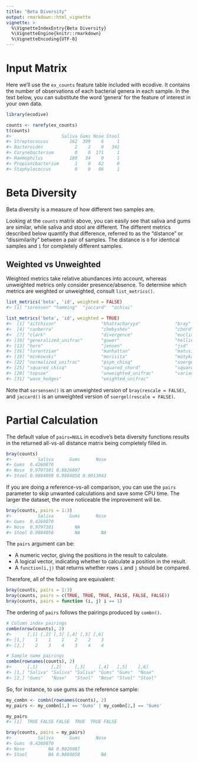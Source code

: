```yaml
---
title: "Beta Diversity"
output: rmarkdown::html_vignette
vignette: >
  %\VignetteIndexEntry{Beta Diversity}
  %\VignetteEngine{knitr::rmarkdown}
  %\VignetteEncoding{UTF-8}
---
```


# Input Matrix

Here we'll use the `ex_counts` feature table included with ecodive. It contains
the number of observations of each bacterial genera in each sample. In the text
below, you can substitute the word 'genera' for the feature of interest in your
own data.

```r
library(ecodive)

counts <- rarefy(ex_counts)
t(counts)
#>                   Saliva Gums Nose Stool
#> Streptococcus        162  309    6     1
#> Bacteroides            2    2    0   341
#> Corynebacterium        0    0  171     1
#> Haemophilus          180   34    0     1
#> Propionibacterium      1    0   82     0
#> Staphylococcus         0    0   86     1
```


# Beta Diversity

Beta diversity is a measure of how different two samples are.

Looking at the `counts` matrix above, you can easily see that saliva and gums
are similar, while saliva and stool are different. The different metrics
described below quantify that difference, referred to as the "distance" or
"dissimilarity" between a pair of samples. The distance is `0` for identical
samples and `1` for completely different samples.



## Weighted vs Unweighted

Weighted metrics take relative abundances into account, whereas unweighted
metrics only consider presence/absence. To determine which metrics are weighted
or unweighted, consult `list_metrics()`.

``` r
list_metrics('beta', 'id', weighted = FALSE)
#> [1] "sorensen" "hamming"  "jaccard"  "ochiai"

list_metrics('beta', 'id', weighted = TRUE)
#>  [1] "aitchison"                 "bhattacharyya"             "bray"                     
#>  [4] "canberra"                  "chebyshev"                 "chord"                    
#>  [7] "clark"                     "divergence"                "euclidean"                
#> [10] "generalized_unifrac"       "gower"                     "hellinger"                
#> [13] "horn"                      "jensen"                    "jsd"                      
#> [16] "lorentzian"                "manhattan"                 "matusita"                 
#> [19] "minkowski"                 "morisita"                  "motyka"                   
#> [22] "normalized_unifrac"        "psym_chisq"                "soergel"                  
#> [25] "squared_chisq"             "squared_chord"             "squared_euclidean"        
#> [28] "topsoe"                    "unweighted_unifrac"        "variance_adjusted_unifrac"
#> [31] "wave_hedges"               "weighted_unifrac"
```

Note that `sorsensen()` is an unweighted version of `bray(rescale = FALSE)`, and
`jaccard()` is an unweighted version of `soergel(rescale = FALSE)`.


# Partial Calculation

The default value of `pairs=NULL` in ecodive's beta diversity functions results
in the returned all-vs-all distance matrix being completely filled in.

```r
bray(counts)
#>          Saliva      Gums      Nose
#> Gums  0.4260870                    
#> Nose  0.9797101 0.9826087          
#> Stool 0.9884058 0.9884058 0.9913043
```

If you are doing a reference-vs-all comparison, you can use the `pairs`
parameter to skip unwanted calculations and save some CPU time. The larger the
dataset, the more noticeable the improvement will be.

```r
bray(counts, pairs = 1:3)
#>          Saliva      Gums      Nose
#> Gums  0.4260870                    
#> Nose  0.9797101        NA          
#> Stool 0.9884058        NA        NA
```

The `pairs` argument can be:

* A numeric vector, giving the positions in the result to calculate.
* A logical vector, indicating whether to calculate a position in the result.
* A `function(i,j)` that returns whether rows `i` and `j` should be compared.

Therefore, all of the following are equivalent:

```r
bray(counts, pairs = 1:3)
bray(counts, pairs = c(TRUE, TRUE, TRUE, FALSE, FALSE, FALSE))
bray(counts, pairs = function (i, j) i == 1)
```


The ordering of `pairs` follows the pairings produced by `combn()`.

```r
# Column index pairings
combn(nrow(counts), 2)
#>      [,1] [,2] [,3] [,4] [,5] [,6]
#> [1,]    1    1    1    2    2    3
#> [2,]    2    3    4    3    4    4

# Sample name pairings
combn(rownames(counts), 2)
#>      [,1]     [,2]     [,3]     [,4]   [,5]    [,6]   
#> [1,] "Saliva" "Saliva" "Saliva" "Gums" "Gums"  "Nose" 
#> [2,] "Gums"   "Nose"   "Stool"  "Nose" "Stool" "Stool"
```

So, for instance, to use gums as the reference sample:

```r
my_combn <- combn(rownames(counts), 2)
my_pairs <- my_combn[1,] == 'Gums' | my_combn[2,] == 'Gums'

my_pairs
#> [1]  TRUE FALSE FALSE  TRUE  TRUE FALSE

bray(counts, pairs = my_pairs)
#>          Saliva      Gums      Nose
#> Gums  0.4260870                    
#> Nose         NA 0.9826087          
#> Stool        NA 0.9884058        NA
```

